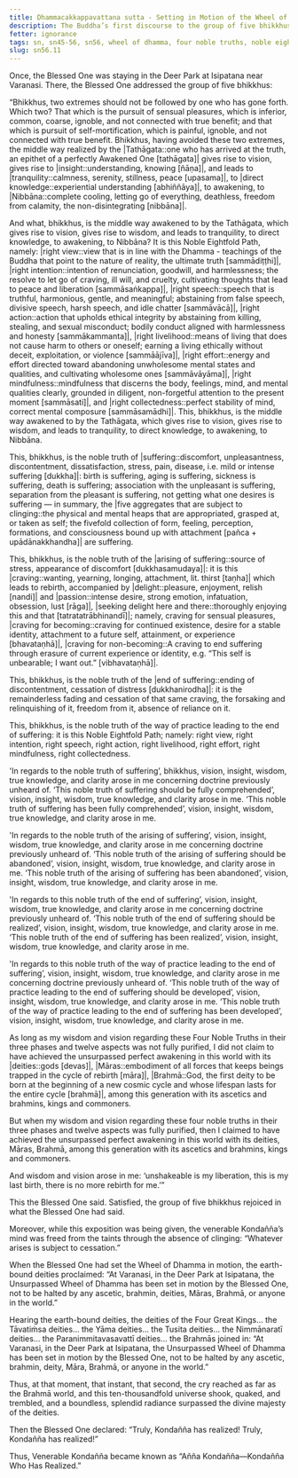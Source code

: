 ```yaml
---
title: Dhammacakkappavattana sutta - Setting in Motion of the Wheel of Dhamma
description: The Buddha’s first discourse to the group of five bhikkhus at the Deer Park in Isipatana, near Varanasi. The discourse explains the Four Noble Truths and the Noble Eightfold Path in brief. It ends with the realization of the first bhikkhu, Venerable Kondañña.
fetter: ignorance
tags: sn, sn45-56, sn56, wheel of dhamma, four noble truths, noble eightfold path, deer park, first discourse
slug: sn56.11
---
```


Once, the Blessed One was staying in the Deer Park at Isipatana near Varanasi. There, the Blessed One addressed the group of five bhikkhus:

“Bhikkhus, two extremes should not be followed by one who has gone forth. Which two? That which is the pursuit of sensual pleasures, which is inferior, common, coarse, ignoble, and not connected with true benefit; and that which is pursuit of self-mortification, which is painful, ignoble, and not connected with true benefit. Bhikkhus, having avoided these two extremes, the middle way realized by the |Tathāgata::one who has arrived at the truth, an epithet of a perfectly Awakened One [tathāgata]| gives rise to vision, gives rise to |insight::understanding, knowing [ñāṇa]|, and leads to |tranquility::calmness, serenity, stillness, peace [upasama]|, to |direct knowledge::experiential understanding [abhiññāya]|, to awakening, to |Nibbāna::complete cooling, letting go of everything, deathless, freedom from calamity, the non-disintegrating [nibbāna]|.

And what, bhikkhus, is the middle way awakened to by the Tathāgata, which gives rise to vision, gives rise to wisdom, and leads to tranquility, to direct knowledge, to awakening, to Nibbāna? It is this Noble Eightfold Path, namely: |right view::view that is in line with the Dhamma - teachings of the Buddha that point to the nature of reality, the ultimate truth [sammādiṭṭhi]|, |right intention::intention of renunciation, goodwill, and harmlessness; the resolve to let go of craving, ill will, and cruelty, cultivating thoughts that lead to peace and liberation [sammāsaṅkappa]|, |right speech::speech that is truthful, harmonious, gentle, and meaningful; abstaining from false speech, divisive speech, harsh speech, and idle chatter [sammāvācā]|, |right action::action that upholds ethical integrity by abstaining from killing, stealing, and sexual misconduct; bodily conduct aligned with harmlessness and honesty [sammākammanta]|, |right livelihood::means of living that does not cause harm to others or oneself; earning a living ethically without deceit, exploitation, or violence [sammāājīva]|, |right effort::energy and effort directed toward abandoning unwholesome mental states and qualities, and cultivating wholesome ones [sammāvāyāma]|, |right mindfulness::mindfulness that discerns the body, feelings, mind, and mental qualities clearly, grounded in diligent, non-forgetful attention to the present moment [sammāsati]|, and |right collectedness::perfect stability of mind, correct mental composure [sammāsamādhi]|. This, bhikkhus, is the middle way awakened to by the Tathāgata, which gives rise to vision, gives rise to wisdom, and leads to tranquility, to direct knowledge, to awakening, to Nibbāna.

This, bhikkhus, is the noble truth of |suffering::discomfort, unpleasantness, discontentment, dissatisfaction, stress, pain, disease, i.e. mild or intense suffering [dukkha]|: birth is suffering, aging is suffering, sickness is suffering, death is suffering; association with the unpleasant is suffering, separation from the pleasant is suffering, not getting what one desires is suffering — in summary, the |five aggregates that are subject to clinging::the physical and mental heaps that are appropriated, grasped at, or taken as self; the fivefold collection of form, feeling, perception, formations, and consciousness bound up with attachment [pañca + upādānakkhandha]| are suffering.

This, bhikkhus, is the noble truth of the |arising of suffering::source of stress, appearance of discomfort [dukkhasamudaya]|: it is this |craving::wanting, yearning, longing, attachment, lit. thirst [taṇha]| which leads to rebirth, accompanied by |delight::pleasure, enjoyment, relish [nandi]| and |passion::intense desire, strong emotion, infatuation, obsession, lust [rāga]|, |seeking delight here and there::thoroughly enjoying this and that [tatratatrābhinandī]|; namely, craving for sensual pleasures, |craving for becoming::craving for continued existence, desire for a stable identity, attachment to a future self, attainment, or experience [bhavataṇhā]|, |craving for non-becoming::A craving to end suffering through erasure of current experience or identity, e.g. “This self is unbearable; I want out.” [vibhavataṇhā]|.

This, bhikkhus, is the noble truth of the |end of suffering::ending of discontentment, cessation of distress [dukkhanirodha]|: it is the remainderless fading and cessation of that same craving, the forsaking and relinquishing of it, freedom from it, absence of reliance on it.

This, bhikkhus, is the noble truth of the way of practice leading to the end of suffering: it is this Noble Eightfold Path; namely: right view, right intention, right speech, right action, right livelihood, right effort, right mindfulness, right collectedness.

'In regards to the noble truth of suffering’, bhikkhus, vision, insight, wisdom, true knowledge, and clarity arose in me concerning doctrine previously unheard of. ‘This noble truth of suffering should be fully comprehended’, vision, insight, wisdom, true knowledge, and clarity arose in me. ‘This noble truth of suffering has been fully comprehended’, vision, insight, wisdom, true knowledge, and clarity arose in me.

'In regards to the noble truth of the arising of suffering’, vision, insight, wisdom, true knowledge, and clarity arose in me concerning doctrine previously unheard of. ‘This noble truth of the arising of suffering should be abandoned’, vision, insight, wisdom, true knowledge, and clarity arose in me. ‘This noble truth of the arising of suffering has been abandoned’, vision, insight, wisdom, true knowledge, and clarity arose in me.

'In regards to this noble truth of the end of suffering’, vision, insight, wisdom, true knowledge, and clarity arose in me concerning doctrine previously unheard of. ‘This noble truth of the end of suffering should be realized’, vision, insight, wisdom, true knowledge, and clarity arose in me. ‘This noble truth of the end of suffering has been realized’, vision, insight, wisdom, true knowledge, and clarity arose in me.

'In regards to this noble truth of the way of practice leading to the end of suffering’, vision, insight, wisdom, true knowledge, and clarity arose in me concerning doctrine previously unheard of. ‘This noble truth of the way of practice leading to the end of suffering should be developed’, vision, insight, wisdom, true knowledge, and clarity arose in me. ‘This noble truth of the way of practice leading to the end of suffering has been developed’, vision, insight, wisdom, true knowledge, and clarity arose in me.

As long as my wisdom and vision regarding these Four Noble Truths in their three phases and twelve aspects was not fully purified, I did not claim to have achieved the unsurpassed perfect awakening in this world with its |deities::gods [devas]|, |Māras::embodiment of all forces that keeps beings trapped in the cycle of rebirth [māra]|, |Brahmā::God, the first deity to be born at the beginning of a new cosmic cycle and whose lifespan lasts for the entire cycle [brahmā]|, among this generation with its ascetics and brahmins, kings and commoners.

But when my wisdom and vision regarding these four noble truths in their three phases and twelve aspects was fully purified, then I claimed to have achieved the unsurpassed perfect awakening in this world with its deities, Māras, Brahmā, among this generation with its ascetics and brahmins, kings and commoners.

And wisdom and vision arose in me: ‘unshakeable is my liberation, this is my last birth, there is no more rebirth for me.’”

This the Blessed One said. Satisfied, the group of five bhikkhus rejoiced in what the Blessed One had said.

Moreover, while this exposition was being given, the venerable Kondañña’s mind was freed from the taints through the absence of clinging: “Whatever arises is subject to cessation.”

When the Blessed One had set the Wheel of Dhamma in motion, the earth-bound deities proclaimed: “At Varanasi, in the Deer Park at Isipatana, the Unsurpassed Wheel of Dhamma has been set in motion by the Blessed One, not to be halted by any ascetic, brahmin, deities, Māras, Brahmā, or anyone in the world.”

Hearing the earth-bound deities, the deities of the Four Great Kings… the Tāvatiṁsa deities… the Yāma deities… the Tusita deities… the Nimmānaratī deities… the Paranimmitavasavattī deities… the Brahmās joined in: “At Varanasi, in the Deer Park at Isipatana, the Unsurpassed Wheel of Dhamma has been set in motion by the Blessed One, not to be halted by any ascetic, brahmin, deity, Māra, Brahmā, or anyone in the world.”

Thus, at that moment, that instant, that second, the cry reached as far as the Brahmā world, and this ten-thousandfold universe shook, quaked, and trembled, and a boundless, splendid radiance surpassed the divine majesty of the deities.

Then the Blessed One declared: “Truly, Kondañña has realized! Truly, Kondañña has realized!”

Thus, Venerable Kondañña became known as “Añña Kondañña—Kondañña Who Has Realized.”